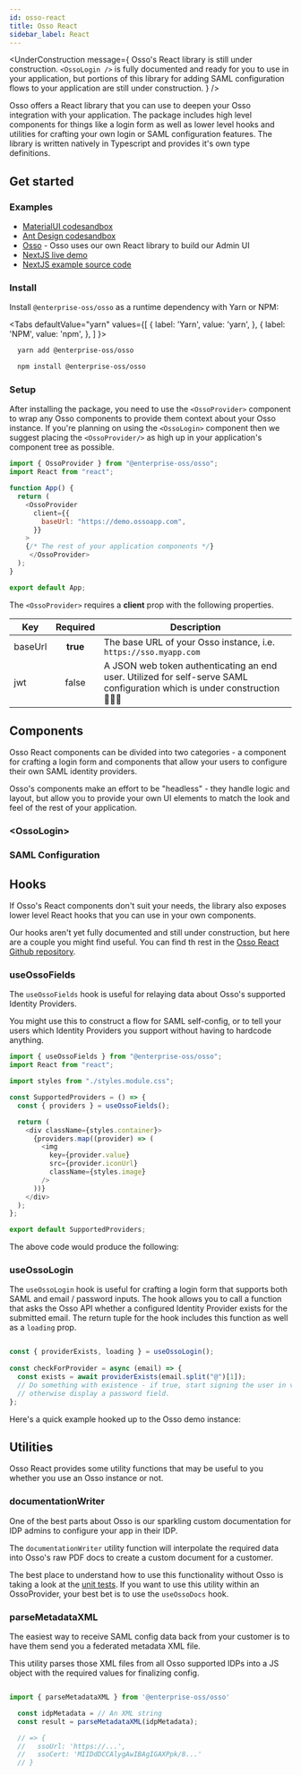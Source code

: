 ```yaml
---
id: osso-react
title: Osso React
sidebar_label: React
---
```



<UnderConstruction 
  message={
    <span>
      Osso's React library is still under construction. <code>&lt;OssoLogin /&gt;</code> is fully documented and ready for you to use in your application, but portions of this library for adding SAML configuration flows to your application are still under construction.
    </span>
  } 
/>

Osso offers a React library that you can use to deepen your Osso integration with your application. The package includes high level components for things like a login form as well as lower level hooks and utilities for crafting your own login or SAML configuration features. The library is written natively in Typescript and provides it's own type definitions.

## Get started

### Examples

- [MaterialUI codesandbox](https://codesandbox.io/s/github/enterprise-oss/osso-react/tree/main/examples/mui)
- [Ant Design codesandbox](https://codesandbox.io/s/github/enterprise-oss/osso-react/tree/main/examples/ant)
- [Osso](https://github.com/enterprise-oss/osso) - Osso uses our own React library to build our Admin UI
- [NextJS live demo](https://nextjs-demo.ossoapp.com)
- [NextJS example source code](https://github.com/enterprise-oss/osso-next-auth-example)

### Install

Install `@enterprise-oss/osso` as a runtime dependency with Yarn or NPM:

<Tabs
  defaultValue="yarn"
  values={[
    { label: 'Yarn', value: 'yarn', },
    { label: 'NPM', value: 'npm', },
  ]
}>
  <TabItem value="yarn">

  ```bash
    yarn add @enterprise-oss/osso
  ```
  </TabItem>
  
  <TabItem value="npm">

  ```bash
    npm install @enterprise-oss/osso
  ```
  </TabItem>
 </Tabs> 

### Setup

After installing the package, you need to use the `<OssoProvider>` component to wrap any Osso components to provide them context about your Osso instance. If you're planning on using the `<OssoLogin>` component then we suggest placing the `<OssoProvider/>` as high up in your application's component tree as possible.

```js title="app.js"
import { OssoProvider } from "@enterprise-oss/osso";
import React from "react";

function App() {
  return (
    <OssoProvider
      client={{
        baseUrl: "https://demo.ossoapp.com",
      }}
    >
    {/* The rest of your application components */}
     </OssoProvider>
  );
}

export default App;

```

The `<OssoProvider>` requires a **client** prop with the following properties.

| Key     | Required | Description |
| ------- | :---------:|-------------|
| baseUrl | **true** | The base URL of your Osso instance, i.e. `https://sso.myapp.com`
| jwt     | false    | A JSON web token authenticating an end user. Utilized for self-serve SAML configuration which is under construction 👷🏽‍♀️

## Components

Osso React components can be divided into two categories - a component for crafting a login form and components that allow your users to configure their own SAML identity providers.

Osso's components make an effort to be "headless" - they handle logic and layout, but allow you to provide your own UI elements to match the look and feel of the rest of your application.

### &lt;OssoLogin&gt;

### SAML Configuration



## Hooks

If Osso's React components don't suit your needs, the library also exposes lower level React hooks that you can use in your own components. 

Our hooks aren't yet fully documented and still under construction, but here are a couple you might find useful. You can find th rest in the [Osso React Github repository](https://github.com/enterprise-oss/osso-react/tree/main/src/hooks).

### useOssoFields

The `useOssoFields` hook is useful for relaying data about Osso's supported Identity Providers.

You might use this to construct a flow for SAML self-config, or to tell your users which Identity Providers you support without having to hardcode anything.

```javascript
import { useOssoFields } from "@enterprise-oss/osso";
import React from "react";

import styles from "./styles.module.css";

const SupportedProviders = () => {
  const { providers } = useOssoFields();

  return (
    <div className={styles.container}>
      {providers.map((provider) => (
        <img
          key={provider.value}
          src={provider.iconUrl}
          className={styles.image}
        />
      ))}
    </div>
  );
};

export default SupportedProviders;

```
The above code would produce the following:

<SupportedProviders />

### useOssoLogin

The `useOssoLogin` hook is useful for crafting a login form that supports both SAML and email / password inputs. The hook allows you to call a function that asks the Osso API whether a configured Identity Provider exists for the submitted email. The return tuple for the hook includes this function as well as a `loading` prop.

```javascript

const { providerExists, loading } = useOssoLogin();
  
const checkForProvider = async (email) => {
  const exists = await providerExists(email.split("@")[1]);
  // Do something with existence - if true, start signing the user in via Osso,
  // otherwise display a password field.
};

```

Here's a quick example hooked up to the Osso demo instance:

<CustomLogin />


## Utilities

Osso React provides some utility functions that may be useful to you whether you use an Osso instance or not. 

### documentationWriter

One of the best parts about Osso is our sparkling custom documentation for IDP admins to configure your app in their IDP. 

The `documentationWriter` utility function will interpolate the required data into Osso's raw PDF docs to create a custom document for a customer.

The best place to understand how to use this functionality without Osso is taking a look at the [unit tests](https://github.com/enterprise-oss/osso-react/blob/main/src/utils/documentationWriter/index.test.js). If you want to use this utility within an OssoProvider, your best bet is to use the `useOssoDocs` hook.

### parseMetadataXML

The easiest way to receive SAML config data back from your customer is to have them send you a federated metadata XML file. 

This utility parses those XML files from all Osso supported IDPs into a JS object with the required values for finalizing config.

```js

import { parseMetadataXML } from '@enterprise-oss/osso'

  const idpMetadata = // An XML string 
  const result = parseMetadataXML(idpMetadata);

  // => {
  //   ssoUrl: 'https://...',
  //   ssoCert: 'MIIDdDCCAlygAwIBAgIGAXPpk/8...'    
  // }

```
